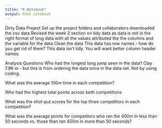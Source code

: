 ```yaml
---
title: "R Notebook"
output: html_notebook
---
```

Dirty Data Project
Set up the project folders and collaborators
downloaded the csv data
Revised the week 2 section on tidy data as data is not in the right format of long data with all the values attributed the the columns and the variable for the data
Clean the data
This data has row names - how do you get rid of them?
This data isn’t tidy.
You will want better column header names.


Analysis Questions
Who had the longest long jump seen in the data? Clay 7.96 m - but this is from ordering the data once in the data set.  Not by using coding.

What was the average 100m time in each competition?

Who had the highest total points across both competitions

What was the shot-put scores for the top three competitors in each competition?

What was the average points for competitors who ran the 400m in less than 50 seconds vs. those than ran 400m in more than 50 seconds?




